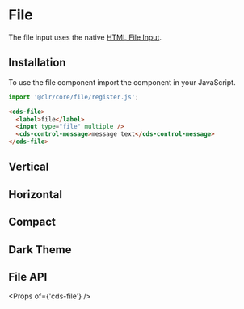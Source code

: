 
<Meta title="Forms/File" />

# File

The file input uses the native <a href="https://developer.mozilla.org/en-US/docs/Web/HTML/Element/input/file">HTML File Input</a>.

## Installation

To use the file component import the component in your JavaScript.

```typescript
import '@clr/core/file/register.js';
```

```html
<cds-file>
  <label>file</label>
  <input type="file" multiple />
  <cds-control-message>message text</cds-control-message>
</cds-file>
```

<Preview>
  <Story id="stories-file--file" />
</Preview>

## Vertical

<Preview>
  <Story id="stories-file--vertical" />
</Preview>

## Horizontal

<Preview>
  <Story id="stories-file--horizontal" />
</Preview>

## Compact

<Preview>
  <Story id="stories-file--compact" />
</Preview>

## Dark Theme

<Preview>
  <Story id="stories-file--dark-theme" />
</Preview>

## File API

<Props of={'cds-file'} />
